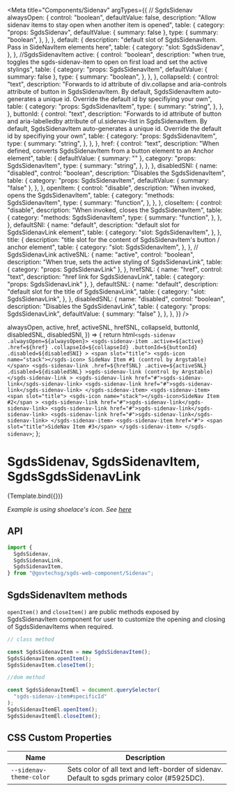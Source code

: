
<Meta
  title="Components/Sidenav"
  argTypes={{
    // SgdsSidenav
    alwaysOpen: {
      control: "boolean",
      defaultValue: false,
      description:
        "Allow sidenav items to stay open when another item is opened",
      table: {
        category: "props: SgdsSidenav",
        defaultValue: { summary: false },
        type: {
          summary: "boolean",
        },
      },
    },
    default: {
      description:
        "default slot of SgdsSidenavItem. Pass in SideNavItem elements here",
      table: {
        category: "slot: SgdsSidenav",
      },
    },
    //SgdsSidenavItem
    active: {
      control: "boolean",
      description:
        "when true, toggles the sgds-sidenav-item to open on first load and set the active stylings",
      table: {
        category: "props: SgdsSidenavItem",
        defaultValue: { summary: false },
        type: {
          summary: "boolean",
        },
      },
    },
    collapseId: {
      control: "text",
      description:
        "Forwards to id attribute of div.collapse and aria-controls attribute of button in SgdsSidenavItem. By default, SgdsSidenavItem auto-generates a unique id. Override the default id by specifiying your own",
      table: {
        category: "props: SgdsSidenavItem",
        type: {
          summary: "string",
        },
      },
    },
    buttonId: {
      control: "text",
      description:
        "Forwards to id attribute of button and aria-labelledby attribute of ul.sidenav-list in SgdsSidenavItem. By default, SgdsSidenavItem auto-generates a unique id. Override the default id by specifiying your own",
      table: {
        category: "props: SgdsSidenavItem",
        type: {
          summary: "string",
        },
      },
    },
    href: {
      control: "text",
      description:
        "When defined, converts SgdsSidenavItem from a button element to an Anchor element",
      table: {
        defaultValue: { summary: "" },
        category: "props: SgdsSidenavItem",
        type: {
          summary: "string",
        },
      },
    },
    disabledSNI: {
      name: "disabled",
      control: "boolean",
      description: "Disables the SgdsSidenavItem",
      table: {
        category: "props: SgdsSidenavItem",
        defaultValue: { summary: "false" },
      },
    },
    openItem: {
      control: "disable",
      description: "When invoked, opens the SgdsSidenavItem",
      table: {
        category: "methods: SgdsSidenavItem",
        type: {
          summary: "function",
        },
      },
    },
    closeItem: {
      control: "disable",
      description: "When invoked, closes the SgdsSidenavItem",
      table: {
        category: "methods: SgdsSidenavItem",
        type: {
          summary: "function",
        },
      },
    },
    defaultSNI: {
      name: "default",
      description: "default slot for SgdsSidenavLink element",
      table: {
        category: "slot: SgdsSidenavItem",
      },
    },
    title: {
      description:
        "title slot for the content of SgdsSidenavItem's button / anchor element",
      table: {
        category: "slot: SgdsSidenavItem",
      },
    },
    // SgdsSidenavLink
    activeSNL: {
      name: "active",
      control: "boolean",
      description: "When true, sets the active styling of SgdsSidenavLink",
      table: { category: "props: SgdsSidenavLink" },
    },
    hrefSNL: {
      name: "href",
      control: "text",
      description: "href link for SgdsSidenavLink",
      table: { category: "props: SgdsSidenavLink" },
    },
    defaultSNL: {
      name: "default",
      description: "default slot for the title of SgdsSidenavLink",
      table: {
        category: "slot: SgdsSidenavLink",
      },
    },
    disabledSNL: {
      name: "disabled",
      control: "boolean",
      description: "Disables the SgdsSidenavLink",
      table: {
        category: "props: SgdsSidenavLink",
        defaultValue: { summary: "false" },
      },
    },
  }}
/>

  alwaysOpen,
  active,
  href,
  activeSNL,
  hrefSNL,
  collapseId,
  buttonId,
  disabledSNL,
  disabledSNI,
}) => {
  return html`
    <sgds-sidenav .alwaysOpen=${alwaysOpen}>
      <sgds-sidenav-item
        .active=${active}
        .href=${href}
        .collapseId=${collapseId}
        .buttonId=${buttonId}
        .disabled=${disabledSNI}
      >
        <span slot="title">
          <sgds-icon name="stack"></sgds-icon> SideNav Item #1 (control by
          Argstable)
        </span>
        <sgds-sidenav-link
          .href=${hrefSNL}
          .active=${activeSNL}
          .disabled=${disabledSNL}
          >sgds-sidenav-link (control by Argstable)</sgds-sidenav-link
        >
        <sgds-sidenav-link href="#">sgds-sidenav-link</sgds-sidenav-link>
        <sgds-sidenav-link href="#">sgds-sidenav-link</sgds-sidenav-link>
      </sgds-sidenav-item>
      <sgds-sidenav-item>
        <span slot="title">
          <sgds-icon name="stack"></sgds-icon>SideNav Item #2</span
        >
        <sgds-sidenav-link href="#">sgds-sidenav-link</sgds-sidenav-link>
        <sgds-sidenav-link href="#">sgds-sidenav-link</sgds-sidenav-link>
        <sgds-sidenav-link href="#">sgds-sidenav-link</sgds-sidenav-link>
      </sgds-sidenav-item>
      <sgds-sidenav-item href="#">
        <span slot="title">SideNav Item #3</span>
      </sgds-sidenav-item>
    </sgds-sidenav>
  `;
};

# SgdsSidenav, SgdsSidenavItem, SgdsSgdsSidenavLink

<Canvas>
  <Story name="Basic">{Template.bind({})}</Story>
</Canvas>

_Example is using shoelace's icon. See [here](https://shoelace.style/components/icon)_

## API

```jsx
import {
  SgdsSidenav,
  SgdsSidenavLink,
  SgdsSidenavItem,
} from "@govtechsg/sgds-web-component/Sidenav";
```

<ArgsTable story="Basic" />

## SgdsSidenavItem methods

`openItem()` and `closeItem()` are public methods exposed by SgdsSidenavItem component for user to customize the opening and closing of SgdsSidenavItems when required.

```jsx
// class method

const SgdsSidenavItem = new SgdsSidenavItem();
SgdsSidenavItem.openItem();
SgdsSidenavItem.closeItem();

//dom method

const SgdsSidenavItemEl = document.querySelector(
  "sgds-sidenav-item#specificId"
);
SgdsSidenavItemEl.openItem();
SgdsSidenavItemEl.closeItem();
```

## CSS Custom Properties

| Name                    | Description                                                                                 |
| ----------------------- | ------------------------------------------------------------------------------------------- |
| `--sidenav-theme-color` | Sets color of all text and left-border of sidenav. Default to sgds primary color (#5925DC). |
